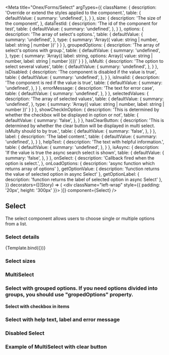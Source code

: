 

<Meta
    title="Onex/Forms/Select"
    argTypes={{
        className: {
            description: 'Override or extend the styles applied to the component.',
            table: {
                defaultValue: {
                    summary: 'undefined',
                },
            }
        },
        size: {
            description: 'The size of the component',
        },
        dataTestId: {
            description: 'The id of the component for test',
            table: {
                defaultValue: {
                    summary: 'undefined',
                },
            }
        },
        options: {
          description: 'The array of select\'s options.',
          table: {
            defaultValue: {
                summary: 'undefined',
            },
            type: {
              summary: 'Array({ value: string | number, label: string | number })'
            }
          }
        },
        groupedOptions: {
          description: 'The array of select\'s options with group.',
          table: {
            defaultValue: {
              summary: 'undefined',
            },
            type: {
              summary: 'Array({ label: string, options: Array({ value: string | number, label: string | number })})'
            }
          }
        },
        isMulti: {
          description: 'The option to select several values',
          table: {
              defaultValue: {
                  summary: 'undefined',
              },
          }
        },
        isDisabled: {
          description: 'The component is disabled if the value is true',
          table: {
              defaultValue: {
                  summary: 'undefined',
              },
          }
        },
        isInvalid: {
          description: 'The component is red if the value is true',
          table: {
              defaultValue: {
                  summary: 'undefined',
              },
          }
        },
        errorMessage: {
          description: 'The text for error case',
          table: {
              defaultValue: {
                  summary: 'undefined',
              },
          }
        },
        selectedValues: {
          description: 'The array of selected values',
          table: {
              defaultValue: {
                  summary: 'undefined',
              },
              type: {
                summary: 'Array({ value: string | number, label: string | number })'
              }
          }
        },
        showCheckInOption: {
          description: 'This is determined by whether the checkbox will be displayed in option or not',
          table: {
            defaultValue: {
              summary: 'false',
            },
          }
        },
        hasClearButton: {
          description: 'This is determined by whether the clear button will be displayed in multi select. isMulty should to by true.',
          table: {
            defaultValue: {
              summary: 'false',
            },
          }
        },
        label: {
          description: 'The label content.',
          table: {
            defaultValue: {
              summary: 'undefined',
            },
          }
        },
        helpText: {
          description: 'The text with helpful information.',
          table: {
            defaultValue: {
              summary: 'undefined',
            },
          }
        },
        isAsync: {
            description: 'If the value is true the async search select is shown',
            table: {
                defaultValue: {
                    summary: 'false',
                },
            }
        },
        onSelect: {
          description: 'Callback fired when the option is select.',
        },
        onLoadOptions: { description: 'async function which returns array of options' },
        getOptionValue: { description: 'function returns the value of selected option in async Select' },
        getOptionLabel: { description: 'function returns the label of selected option in async Select' },
    }}
    decorators={[(Story) => (
      <div className="left-wrap" style={{ padding: '20px', height: '300px' }}>
        <Story />
      </div>
    )]}
    component={Select}
/>


## Select

The select component allows users to choose single or multiple options from a list.

### Select details

<Canvas>
  <Story
    name="Demo"
    height="200px"
    padding="10px"
    args={{
      size: 'lg',
      className: 'select',
      dataTestId: 'select',
      options: [
        { value: 'brazil', label: 'Brazil' },
        { value: 'colombia', label: 'Colombia' },
        { value: 'poland', label: 'Poland' },
        { value: 'portugal', label: 'Portugal' },
        { value: 'spain', label: 'Spain' },
      ],
      isMulti: true,
      selectedValues: [],
    }}>
    {Template.bind({})}
  </Story>
</Canvas>


<ArgsTable story="Demo" />

### Select sizes

<Canvas>
    <Story name="Small" story={stories.Small} />
    <Story name="Medium" story={stories.Medium} />
</Canvas>

### MultiSelect

<Canvas>
  <Story name="MultiSelect" story={stories.Multi} />
</Canvas>

### Select with grouped options. If you need options divided into groups, you should use "gropedOptions" property.

<Canvas>
  <Story height="450px" name="GroupOption" story={stories.GroupOption} />
</Canvas>

#### Select with checkbox in items

<Canvas>
  <Story name="WithCheckboxes" story={stories.WithCheckboxes} />
</Canvas>

### Select with help text, label and error message

<Canvas>
  <Story name="Label" story={stories.Label} />
  <Story name="HelpText" story={stories.HelpText} />
  <Story name="ErrorField" story={stories.ErrorField} />
</Canvas>

### Disabled Select

<Canvas>
  <Story name="Disabled" story={stories.Disabled} />
</Canvas>

### Example of MultiSelect with clear button

<Canvas>
  <Story name="HasClearButton" story={stories.HasClearButton} />
</Canvas>
